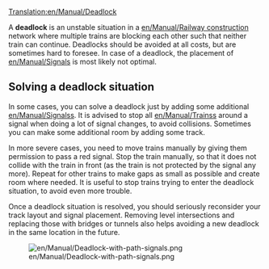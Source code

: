 [[Translation:en/Manual/Deadlock]]


A '''deadlock''' is an unstable situation in a [[en/Manual/Railway construction]] network where multiple trains are blocking each other such that neither train can continue. Deadlocks should be avoided at all costs, but are sometimes hard to foresee. In case of a deadlock, the placement of [[en/Manual/Signals]] is most likely not optimal.

== Solving a deadlock situation ==

In some cases, you can solve a deadlock just by adding some additional [[en/Manual/Signals]]s. It is advised to stop all [[en/Manual/Trains]]s around a signal when doing a lot of signal changes, to avoid collisions. Sometimes you can make some additional room by adding some track.

In more severe cases, you need to move trains manually by giving them permission to pass a red signal. Stop the train manually, so that it does not collide with the train in front (as the train is not protected by the signal any more). Repeat for other trains to make gaps as small as possible and create room where needed. It is useful to stop trains trying to enter the deadlock situation, to avoid even more trouble.

Once a deadlock situation is resolved, you should seriously reconsider your track layout and signal placement. Removing level intersections and replacing those with bridges or tunnels also helps avoiding a new deadlock in the same location in the future.

[[File:en/Manual/Deadlock-with-path-signals.png]]